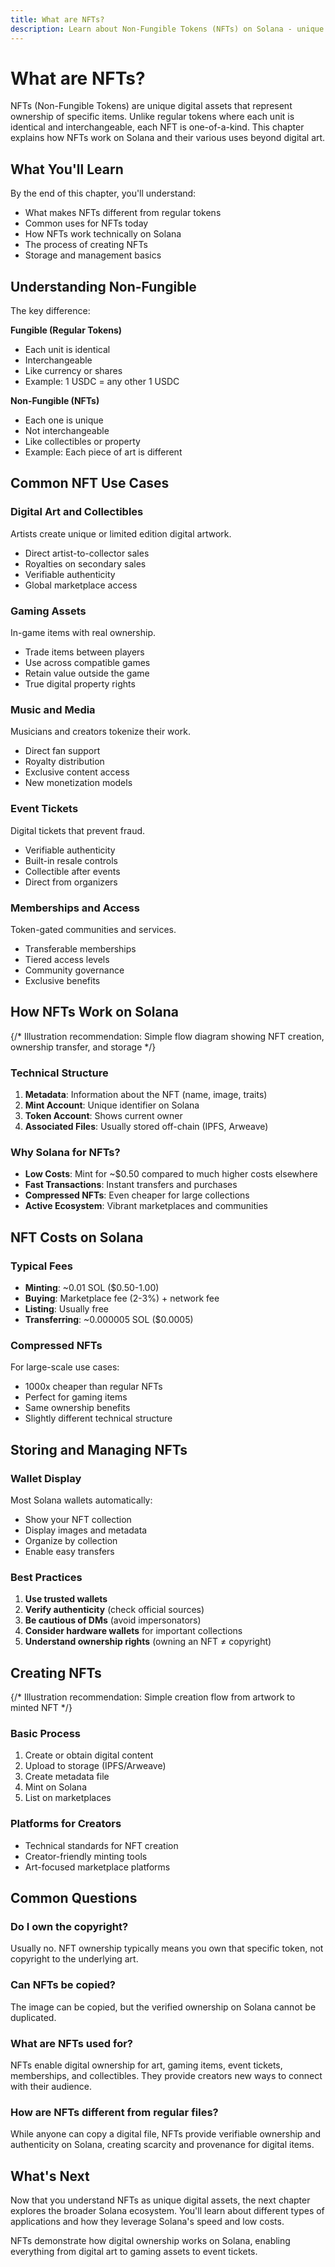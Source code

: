 ```yaml
---
title: What are NFTs?
description: Learn about Non-Fungible Tokens (NFTs) on Solana - unique digital assets that represent ownership of specific items like art, collectibles, and more.
---
```


# What are NFTs?

NFTs (Non-Fungible Tokens) are unique digital assets that represent ownership of specific items. Unlike regular tokens where each unit is identical and interchangeable, each NFT is one-of-a-kind. This chapter explains how NFTs work on Solana and their various uses beyond digital art.

## What You'll Learn

By the end of this chapter, you'll understand:
- What makes NFTs different from regular tokens
- Common uses for NFTs today
- How NFTs work technically on Solana
- The process of creating NFTs
- Storage and management basics

## Understanding Non-Fungible


The key difference:

**Fungible (Regular Tokens)**
- Each unit is identical
- Interchangeable
- Like currency or shares
- Example: 1 USDC = any other 1 USDC

**Non-Fungible (NFTs)**
- Each one is unique
- Not interchangeable
- Like collectibles or property
- Example: Each piece of art is different

## Common NFT Use Cases


### Digital Art and Collectibles
Artists create unique or limited edition digital artwork.
- Direct artist-to-collector sales
- Royalties on secondary sales
- Verifiable authenticity
- Global marketplace access

### Gaming Assets
In-game items with real ownership.
- Trade items between players
- Use across compatible games
- Retain value outside the game
- True digital property rights

### Music and Media
Musicians and creators tokenize their work.
- Direct fan support
- Royalty distribution
- Exclusive content access
- New monetization models

### Event Tickets
Digital tickets that prevent fraud.
- Verifiable authenticity
- Built-in resale controls
- Collectible after events
- Direct from organizers

### Memberships and Access
Token-gated communities and services.
- Transferable memberships
- Tiered access levels
- Community governance
- Exclusive benefits

## How NFTs Work on Solana

{/* Illustration recommendation: Simple flow diagram showing NFT creation, ownership transfer, and storage */}

### Technical Structure
1. **Metadata**: Information about the NFT (name, image, traits)
2. **Mint Account**: Unique identifier on Solana
3. **Token Account**: Shows current owner
4. **Associated Files**: Usually stored off-chain (IPFS, Arweave)

### Why Solana for NFTs?
- **Low Costs**: Mint for ~$0.50 compared to much higher costs elsewhere
- **Fast Transactions**: Instant transfers and purchases
- **Compressed NFTs**: Even cheaper for large collections
- **Active Ecosystem**: Vibrant marketplaces and communities


## NFT Costs on Solana


### Typical Fees
- **Minting**: ~0.01 SOL ($0.50-1.00)
- **Buying**: Marketplace fee (2-3%) + network fee
- **Listing**: Usually free
- **Transferring**: ~0.000005 SOL ($0.0005)

### Compressed NFTs
For large-scale use cases:
- 1000x cheaper than regular NFTs
- Perfect for gaming items
- Same ownership benefits
- Slightly different technical structure

## Storing and Managing NFTs


### Wallet Display
Most Solana wallets automatically:
- Show your NFT collection
- Display images and metadata
- Organize by collection
- Enable easy transfers

### Best Practices
1. **Use trusted wallets**
2. **Verify authenticity** (check official sources)
3. **Be cautious of DMs** (avoid impersonators)
4. **Consider hardware wallets** for important collections
5. **Understand ownership rights** (owning an NFT ≠ copyright)

## Creating NFTs

{/* Illustration recommendation: Simple creation flow from artwork to minted NFT */}

### Basic Process
1. Create or obtain digital content
2. Upload to storage (IPFS/Arweave)
3. Create metadata file
4. Mint on Solana
5. List on marketplaces

### Platforms for Creators
- Technical standards for NFT creation
- Creator-friendly minting tools
- Art-focused marketplace platforms

## Common Questions

### Do I own the copyright?
Usually no. NFT ownership typically means you own that specific token, not copyright to the underlying art.

### Can NFTs be copied?
The image can be copied, but the verified ownership on Solana cannot be duplicated.

### What are NFTs used for?
NFTs enable digital ownership for art, gaming items, event tickets, memberships, and collectibles. They provide creators new ways to connect with their audience.

### How are NFTs different from regular files?
While anyone can copy a digital file, NFTs provide verifiable ownership and authenticity on Solana, creating scarcity and provenance for digital items.

## What's Next

Now that you understand NFTs as unique digital assets, the next chapter explores the broader Solana ecosystem. You'll learn about different types of applications and how they leverage Solana's speed and low costs.

NFTs demonstrate how digital ownership works on Solana, enabling everything from digital art to gaming assets to event tickets.